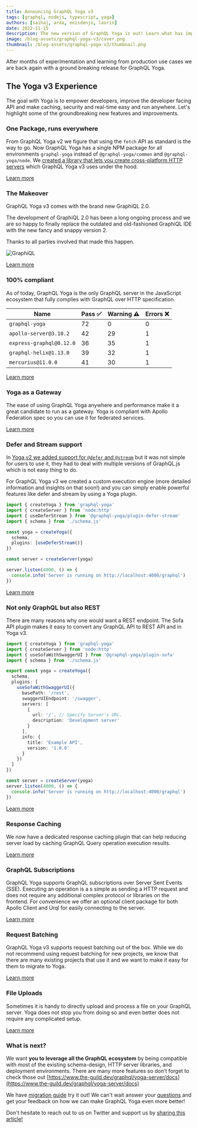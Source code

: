 ```yaml
---
title: Announcing GraphQL Yoga v3
tags: [graphql, nodejs, typescript, yoga]
authors: [saihaj, arda, enisdenjo, laurin]
date: 2022-11-15
description: The new version of GraphQL Yoga is out! Learn what has improved and what is new!
image: /blog-assets/graphql-yoga-v3/cover.png
thumbnail: /blog-assets/graphql-yoga-v3/thumbnail.png
---
```


After months of experimentation and learning from production use cases we are back again with a ground breaking release for GraphQL Yoga.

## The Yoga v3 Experience

The goal with Yoga is to empower developers, improve the developer facing API and make caching, security and real-time easy and run anywhere.
Let's highlight some of the groundbreaking new features and improvements.

### One Package, runs everywhere

From GraphQL Yoga v2 we figure that using the `fetch` API as standard is the way to go.
Now GraphQL Yoga has a single NPM package for all environments `graphql-yoga` instead of `@graphql-yoga/common` and `@graphql-yoga/node`.
We [created a library that lets you create cross-platform HTTP servers](https://the-guild.dev/blog/fetch-for-servers) which GraphQL Yoga v3 uses under the hood.

[Learn more](https://the-guild.dev/graphql/yoga-server/docs)

### The Makeover

GraphQL Yoga v3 comes with the brand new GraphiQL 2.0.

The development of GraphiQL 2.0 has been a long ongoing process and we are so happy to finally replace the outdated and old-fashioned GraphiQL IDE with the new fancy and snappy version 2.

Thanks to all parties involved that made this happen.

![GraphiQL](https://raw.githubusercontent.com/graphql/graphiql/main/packages/graphiql/resources/graphiql.png)

[Learn more](https://the-guild.dev/graphql/yoga-server/docs/features/graphiql)

### 100% compliant

As of today, GraphQL Yoga is the only GraphQL server in the JavaScript ecosystem that fully complies with GraphQL over HTTP specification.

| Name                     | Pass ✅ | Warning ⚠️ | Errors ❌ |
| ------------------------ | ------- | ---------- | --------- |
| `graphql-yoga`           | 72      | 0          | 0         |
| `apollo-server@3.10.2`   | 42      | 29         | 1         |
| `express-graphql@0.12.0` | 36      | 35         | 1         |
| `graphql-helix@1.13.0`   | 39      | 32         | 1         |
| `mercurius@11.0.0`       | 41      | 30         | 1         |

[Learn more](https://github.com/graphql/graphql-http/tree/master/implementations/graphql-yoga)

### Yoga as a Gateway

The ease of using GraphQL Yoga anywhere and performance make it a great candidate to run as a gateway.
Yoga is compliant with Apollo Federation spec so you can use it for federated services.

[Learn more](https://the-guild.dev/graphql/yoga-server/docs/features/apollo-federation)

### Defer and Stream support

In [Yoga v2 we added support for `@defer` and `@stream`](https://the-guild.dev/blog/announcing-graphql-yoga-v2#graphql-features-from-the-future) but it was not simple for users to use it, they had to deal with multiple versions of GraphQL.js which is not easy thing to do.

For GraphQL Yoga v3 we created a custom execution engine (more detailed information and insights on that soon!) and you can simply enable powerful features like defer and stream by using a Yoga plugin.

```ts
import { createYoga } from 'graphql-yoga'
import { createServer } from 'node:http'
import { useDeferStream } from '@graphql-yoga/plugin-defer-stream'
import { schema } from './schema.js'

const yoga = createYoga({
  schema,
  plugins: [useDeferStream()]
})

const server = createServer(yoga)

server.listen(4000, () => {
  console.info('Server is running on http://localhost:4000/graphql')
})
```

[Learn more](https://the-guild.dev/graphql/yoga-server/docs/features/defer-stream)

### Not only GraphQL but also REST

There are many reasons why one would want a REST endpoint.
The Sofa API plugin makes it easy to convert any GraphQL API to REST API and in Yoga v3.

```ts
import { createYoga } from 'graphql-yoga'
import { createServer } from 'node:http'
import { useSofaWithSwaggerUI } from '@graphql-yoga/plugin-sofa'
import { schema } from './schema.js'

export const yoga = createYoga({
  schema,
  plugins: [
    useSofaWithSwaggerUI({
      basePath: '/rest',
      swaggerUIEndpoint: '/swagger',
      servers: [
        {
          url: '/', // Specify Server's URL.
          description: 'Development server'
        }
      ],
      info: {
        title: 'Example API',
        version: '1.0.0'
      }
    })
  ]
})

const server = createServer(yoga)
server.listen(4000, () => {
  console.info('Server is running on http://localhost:4000/graphql')
})
```

[Learn more](https://the-guild.dev/graphql/yoga-server/docs/features/sofa-api)

### Response Caching

We now have a dedicated response caching plugin that can help reducing server load by caching GraphQL Query operation execution results.

[Learn more](https://the-guild.dev/graphql/yoga-server/docs/features/response-caching)

### GraphQL Subscriptions

GraphQL Yoga supports GraphQL subscriptions over Server Sent Events (SSE).
Executing an operation is a s simple as sending a HTTP request and does not require any additional complex protocol or libraries on the frontend.
For convenience we offer an optional client package for both Apollo Client and Urql for easily connecting to the server.

[Learn more](https://the-guild.dev/graphql/yoga-server/docs/features/subscriptions)

### Request Batching

GraphQL Yoga v3 supports request batching out of the box.
While we do not recommend using request batching for new projects, we know that there are many existing projects that use it and we want to make it easy for them to migrate to Yoga.

[Learn more](https://the-guild.dev/graphql/yoga-server/docs/features/request-batching)

### File Uploads

Sometimes it is handy to directly upload and process a file on your GraphQL server.
Yoga does not stop you from doing so and even better does not require any complicated setup.

[Learn more](https://the-guild.dev/graphql/yoga-server/docs/features/file-uploads)

### What is next?

We want **you to leverage all the GraphQL ecosystem** by being compatible with most of the existing schema-design, HTTP server libraries, and deployment environments. There are many more features so don’t forget to check those out [https://www.the-guild.dev/graphql/yoga-server/docs](https://www.the-guild.dev/graphql/yoga-server/docs)

We have [migration guide](https://www.the-guild.dev/graphql/yoga-server/v3/migration/migration-from-yoga-v2) try it out!
We can't wait answer your [questions](https://github.com/dotansimha/graphql-yoga/discussions) and get your feedback on how we can make GraphQL Yoga even more better!

Don't hesitate to reach out to us on Twitter and support us by [sharing this article!](https://twitter.com/intent/tweet?text=Check%20out%20GraphQL%20Yoga%20v3%20by%20%40TheGuildDev%20-%20http%3A//the-guild.dev/blog/graphql-yoga-v3%0A)

